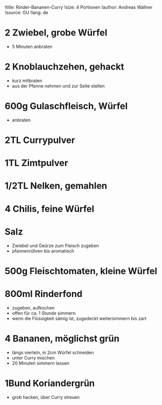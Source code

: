 !title: Rinder-Bananen-Curry
!size: 4 Portionen
!author: Andreas Wallner
!source: GU
!lang: de

# 2 Zwiebel, grobe Würfel
* 5 Minuten anbraten

# 2 Knoblauchzehen, gehackt
* kurz mitbraten
* aus der Pfanne nehmen und zur Seite stellen

# 600g Gulaschfleisch, Würfel
* anbraten

# 2TL Currypulver
# 1TL Zimtpulver
# 1/2TL Nelken, gemahlen
# 4 Chilis, feine Würfel
# Salz
* Zwiebel und Geürze zum Fleisch zugeben
* pfannenrühren bis aromatisch

# 500g Fleischtomaten, kleine Würfel
# 800ml Rinderfond
* zugeben, aufkochen
* offen für ca. 1 Stunde simmern
* wenn die Flüssigkeit sämig ist, zugedeckt weitersimmern bis zart

# 4 Bananen, möglichst grün
* längs vierteln, in 2cm Würfel schneiden
* unter Curry mischen
* 20 Minuten simmern lassen

# 1Bund Koriandergrün
* grob hacken, über Curry streuen